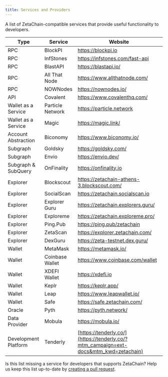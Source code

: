 ```yaml
---
title: Services and Providers
---
```


A list of ZetaChain-compatible services that provide useful functionality to
developers.

| Type                 | Service          | Website                                                                              |
|----------------------|------------------|--------------------------------------------------------------------------------------|
| RPC                  | BlockPI          | https://blockpi.io                                                                   |
| RPC                  | InfStones        | https://infstones.com/fast-api                                                       |
| RPC                  | BlastAPI         | https://blastapi.io/                                                                 |
| RPC                  | All That Node    | https://www.allthatnode.com/                                                         |
| RPC                  | NOWNodes         | https://nownodes.io/                                                                 |
| API                  | Covalent         | https://www.covalenthq.com/                                                          |
| Wallet as a Service  | Particle Network | https://particle.network                                                             |
| Wallet as a Service  | Magic            | https://magic.link/                                                                  |
| Account Abstraction  | Biconomy         | https://www.biconomy.io/                                                             |
| Subgraph             | Goldsky          | https://goldsky.com/                                                                 |
| Subgraph             | Envio            | https://envio.dev/                                                                   |
| Subgraph & SubQuery  | OnFinality       | https://onfinality.io                                                                |
| Explorer             | Blockscout       | https://zetachain-athens-3.blockscout.com/                                           |
| Explorer             | SocialScan       | https://zetachain.socialscan.io                                                      |
| Explorer             | Explorer Guru    | https://zetachain.explorers.guru/                                                    |
| Explorer             | Exploreme        | https://zetachain.exploreme.pro/                                                     |
| Explorer             | Ping.Pub         | https://ping.pub/zetachain                                                           |
| Explorer             | ZetaScan         | https://explorer.zetachain.com/                                                      |
| Explorer             | DexGuru          | https://zeta-testnet.dex.guru/                                                       |
| Wallet               | MetaMask         | https://metamask.io/                                                                 |
| Wallet               | Coinbase Wallet  | https://www.coinbase.com/wallet                                                      |
| Wallet               | XDEFI Wallet     | https://xdefi.io                                                                     |
| Wallet               | Keplr            | https://keplr.app/                                                                   |
| Wallet               | Leap             | https://www.leapwallet.io/                                                           |
| Wallet               | Safe             | https://safe.zetachain.com/                                                          |
| Oracle               | Pyth             | https://pyth.network/                                                                |
| Data Provider        | Mobula           | https://mobula.io/                                                                   |
| Development Platform | Tenderly         | [https://tenderly.co/](https://tenderly.co/?mtm_campaign=ext-docs&mtm_kwd=zetachain) |


Is this list missing a service for developers that supports ZetaChain? Help us
keep this list up-to-date by [creating a pull
request](https://github.com/zeta-chain/docs/blob/main/src/pages/about/services/index.mdx).
